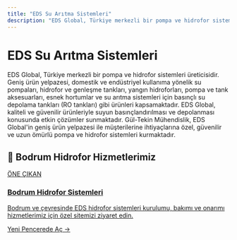 ```yaml
---
title: "EDS Su Arıtma Sistemleri"
description: "EDS Global, Türkiye merkezli bir pompa ve hidrofor sistemleri üreticisidir. Geniş ürün yelpazesi, domestik ve endüstriyel kullanıma yönelik su pompaları, hid..."
---
```


# EDS Su Arıtma Sistemleri

EDS Global, Türkiye merkezli bir pompa ve hidrofor sistemleri üreticisidir. Geniş ürün yelpazesi, domestik ve endüstriyel kullanıma yönelik su pompaları, hidrofor ve genleşme tankları, yangın hidroforları, pompa ve tank aksesuarları, esnek hortumlar ve su arıtma sistemleri için basınçlı su depolama tankları (RO tankları) gibi ürünleri kapsamaktadır. EDS Global, kaliteli ve güvenilir ürünleriyle suyun basınçlandırılması ve depolanması konusunda etkin çözümler sunmaktadır. Gül-Tekin Mühendislik, EDS Global'in geniş ürün yelpazesi ile müşterilerine ihtiyaçlarına özel, güvenilir ve uzun ömürlü pompa ve hidrofor sistemleri kurmaktadır.

## 🌟 Bodrum Hidrofor Hizmetlerimiz

<a href="https://bodrum-hidrofor.gul-tekinmuhendislik.com" target="_blank" rel="noopener noreferrer" class="link-card featured">
  <div class="link-card-content">
    <span class="badge">ÖNE ÇIKAN</span>
    <h3>Bodrum Hidrofor Sistemleri</h3>
    <p>Bodrum ve çevresinde EDS hidrofor sistemleri kurulumu, bakımı ve onarımı hizmetlerimiz için özel sitemizi ziyaret edin.</p>
    <span class="link-card-cta">Yeni Pencerede Aç →</span>
  </div>
</a>